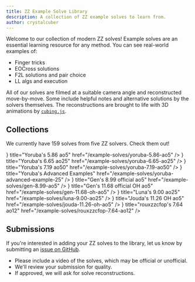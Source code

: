 ```yaml
---
title: ZZ Example Solve Library
description: A collection of ZZ example solves to learn from.
author: crystalcuber
---
```



Welcome to our collection of modern ZZ solves!
Example solves are an essential learning resource for any method.
You can see real-world examples of:

- Finger tricks
- EOCross solutions
- F2L solutions and pair choice
- LL algs and execution

All of our solves are filmed at a suitable camera angle and reconstructed move-by-move.
Some include helpful notes and alternative solutions by the solvers themselves.
The reconstructions are brought to life with 3D animations by [`cubing.js`](https://js.cubing.net/cubing/twisty/).

## Collections

We currently have 159 solves from five ZZ solvers. Check them out!

<Cards>
  <Cards.Card
    icon={<Image src={logoEOCross} width={55} />}
    title="Yoruba's 5.86 ao5"
    href="/example-solves/yoruba-5.86-ao5"
  />
  <Cards.Card
    icon={<Image src={logoEOCross} width={55} />}
    title="Yoruba's 6.65 ao25"
    href="/example-solves/yoruba-6.65-ao25"
  />
  <Cards.Card
    icon={<Image src={logoEOCross} width={55} />}
    title="Yoruba's 7.19 ao50"
    href="/example-solves/yoruba-7.19-ao50"
  />
  <Cards.Card
    icon={<Image src={logoEOCross} width={55} />}
    title="Yoruba's Advanced Examples"
    href="/example-solves/yoruba-advanced-example-25"
  />
  <Cards.Card
    icon={<Image src={logo} width={55} />}
    title="Gen's 8.99 official ao5"
    href="/example-solves/gen-8.99-ao5"
  />
  <Cards.Card
    icon={<Image src={logo} width={55} />}
    title="Gen's 11.68 official OH ao5"
    href="/example-solves/gen-11.68-oh-ao5"
  />
  <Cards.Card
    icon={<Image src={logoEOCross} width={55} />}
    title="Luna's 9.00 ao25"
    href="/example-solves/luna-9.00-ao25"
  />
  <Cards.Card
    icon={<Image src={logoEOCross} width={55} />}
    title="Jouda's 11.26 OH ao5"
    href="/example-solves/jouda-11.26-oh-ao5"
  />
  <Cards.Card
    icon={<Image src={logoEOCross} width={55} />}
    title="rouxzzcfop's 7.64 ao12"
    href="/example-solves/rouxzzcfop-7.64-ao12"
  />
</Cards>

## Submissions

If you're interested in adding your ZZ solves to the library, let us know by submitting an [issue on GitHub](https://github.com/ericx20/zz-method-docs/issues).

- Please include a video of the solves, which may be official or unofficial.
- We'll review your submission for quality.
- If approved, we will ask for solve reconstructions.

